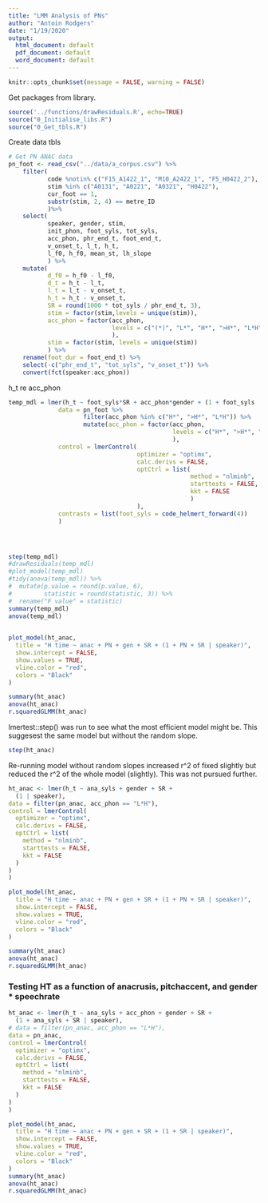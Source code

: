 ```yaml
---
title: "LMM Analysis of PNs"
author: "Antoin Rodgers"
date: "1/19/2020"
output:
  html_document: default
  pdf_document: default
  word_document: default
---
```


```r
knitr::opts_chunk$set(message = FALSE, warning = FALSE)
```


Get packages from library.
```r
source('../functions/drawResiduals.R', echo=TRUE)
source("0_Initialise_libs.R")
source("0_Get_tbls.R")
```


Create data tbls
```r

# Get PN ANAC data
pn_foot <- read_csv("../data/a_corpus.csv") %>%
    filter(
           code %notin% c("F15_A1422_1", "M10_A2422_1", "F5_H0422_2"),
           stim %in% c("A0131", "A0221", "A0321", "H0422"),
           cur_foot == 1,
           substr(stim, 2, 4) == metre_ID
           )%>%
    select(
           speaker, gender, stim,
           init_phon, foot_syls, tot_syls,
           acc_phon, phr_end_t, foot_end_t,
           v_onset_t, l_t, h_t,
           l_f0, h_f0, mean_st, lh_slope
           ) %>%
    mutate(
           d_f0 = h_f0 - l_f0,
           d_t = h_t - l_t,
           l_t = l_t - v_onset_t,
           h_t = h_t - v_onset_t,
           SR = round(1000 * tot_syls / phr_end_t, 3),
           stim = factor(stim,levels = unique(stim)),
           acc_phon = factor(acc_phon,
                             levels = c("(*)", "L*", "H*", ">H*", "L*H")
                             ),
           stim = factor(stim, levels = unique(stim))
           ) %>%
    rename(foot_dur = foot_end_t) %>%
    select(-c("phr_end_t", "tot_syls", "v_onset_t")) %>%
    convert(fct(speaker:acc_phon))
```


h_t re acc_phon
```r
temp_mdl = lmer(h_t ~ foot_syls*SR + acc_phon*gender + (1 + foot_syls | speaker),
              data = pn_foot %>% 
                     filter(acc_phon %in% c("H*", ">H*", "L*H")) %>% 
                     mutate(acc_phon = factor(acc_phon,
                                              levels = c("H*", ">H*", "L*H"))
                                              ),
              control = lmerControl(
                                    optimizer = "optimx",
                                    calc.derivs = FALSE,
                                    optCtrl = list(
                                                   method = "nlminb",
                                                   starttests = FALSE,
                                                   kkt = FALSE
                                                   )
                                    ),
              contrasts = list(foot_syls = code_helmert_forward(4))
              )




step(temp_mdl)
#drawResiduals(temp_mdl)
#plot_model(temp_mdl)
#tidy(anova(temp_mdl)) %>%
#  mutate(p.value = round(p.value, 6),
#         statistic = round(statistic, 3)) %>% 
#  rename("F value" = statistic)
summary(temp_mdl)
anova(temp_mdl)
  

```


```r
plot_model(ht_anac,
  title = "H time ~ anac + PN + gen + SR + (1 + PN + SR | speaker)",
  show.intercept = FALSE,
  show.values = TRUE,
  vline.color = "red",
  colors = "Black"
)

summary(ht_anac)
anova(ht_anac)
r.squaredGLMM(ht_anac)
```


lmertest::step() was run to see what the most efficient model might be.
This suggesest the same model but without the random slope.
```r

step(ht_anac)
```
Re-running model without random slopes increased r^2 of fixed slightly but reduced the r^2 of the whole model (slightly).
This was not pursued further.
```r
ht_anac <- lmer(h_t ~ ana_syls + gender + SR +
  (1 | speaker),
data = filter(pn_anac, acc_phon == "L*H"),
control = lmerControl(
  optimizer = "optimx",
  calc.derivs = FALSE,
  optCtrl = list(
    method = "nlminb",
    starttests = FALSE,
    kkt = FALSE
  )
)
)
```
```r
plot_model(ht_anac,
  title = "H time ~ anac + PN + gen + SR + (1 + PN + SR | speaker)",
  show.intercept = FALSE,
  show.values = TRUE,
  vline.color = "red",
  colors = "Black"
)

summary(ht_anac)
anova(ht_anac)
r.squaredGLMM(ht_anac)
```


### Testing HT as a function of anacrusis, pitchaccent, and gender * speechrate
```r
ht_anac <- lmer(h_t ~ ana_syls + acc_phon + gender + SR +
  (1 + ana_syls + SR | speaker),
# data = filter(pn_anac, acc_phon == "L*H"),
data = pn_anac,
control = lmerControl(
  optimizer = "optimx",
  calc.derivs = FALSE,
  optCtrl = list(
    method = "nlminb",
    starttests = FALSE,
    kkt = FALSE
  )
)
)
```
```r

plot_model(ht_anac,
  title = "H time ~ anac + PN + gen + SR + (1 + SR | speaker)",
  show.intercept = FALSE,
  show.values = TRUE,
  vline.color = "red",
  colors = "Black"
)
summary(ht_anac)
anova(ht_anac)
r.squaredGLMM(ht_anac)
```
